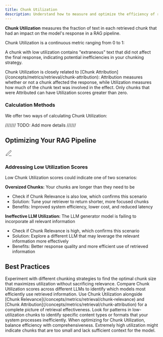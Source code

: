 ```yaml
---
title: Chunk Utilization
description: Understand how to measure and optimize the efficiency of retrieved chunks in your RAG pipeline
---
```


<DefinitionCard>
  <strong>Chunk Utilization</strong> measures the fraction of text in each retrieved chunk that had an impact on the model's response in a RAG pipeline.
</DefinitionCard>

Chunk Utilization is a continuous metric ranging from 0 to 1:

<Scale 
  low="0" lowLabel="Low Utilization" 
  mid="0.5" midLabel="Mid Utilization"
  high="1" highLabel="High Utilization" 
  lowDescription="None of the chunk's content was utilized" 
  midDescription="Only half of the chunk's content influenced the response" 
  highDescription="The entire chunk's content influenced the response"
/>

A chunk with low utilization contains "extraneous" text that did not affect the final response, indicating potential inefficiencies in your chunking strategy.

<Callout type="info">
  Chunk Utilization is closely related to [Chunk Attribution](/concepts/metrics/retrieval/chunk-attribution): Attribution measures whether or not a chunk affected the response, while Utilization measures how much of the chunk text was involved in the effect. Only chunks that were Attributed can have Utilization scores greater than zero.
</Callout>

### Calculation Methods

We offer two ways of calculating Chunk Utilization:

/////// TODO: Add more details //////

## Optimizing Your RAG Pipeline

<Card>
  <div style={{display: 'flex', alignItems: 'center', gap: '0.5rem', marginBottom: '0.75rem'}}>
    <div style={{fontSize: '1.25rem', color: 'var(--primary-color)'}}>
      <svg xmlns="http://www.w3.org/2000/svg" width="24" height="24" viewBox="0 0 24 24" fill="none" stroke="currentColor" strokeWidth="2" strokeLinecap="round" strokeLinejoin="round">
        <path d="M12 20h9"></path><path d="M16.5 3.5a2.121 2.121 0 0 1 3 3L7 19l-4 1 1-4L16.5 3.5z"></path>
      </svg>
    </div>
    <h3 style={{margin: 0, fontSize: '1.25rem', fontWeight: '600'}}>Addressing Low Utilization Scores</h3>
  </div>
  
  Low Chunk Utilization scores could indicate one of two scenarios:
      
  <div style={{marginTop: '1rem', paddingTop: '0.75rem', borderTop: '1px solid rgba(209, 213, 219, 0.33)'}}>
    <strong>Oversized Chunks:</strong> Your chunks are longer than they need to be
    <ul style={{marginTop: '0.5rem'}}>
      <li>Check if Chunk Relevance is also low, which confirms this scenario</li>
      <li>Solution: Tune your retriever to return shorter, more focused chunks</li>
      <li>Benefits: Improved system efficiency, lower cost, and reduced latency</li>
    </ul>
  </div>
  
  <div style={{marginTop: '0.75rem', paddingTop: '0.75rem', borderTop: '1px solid rgba(209, 213, 219, 0.33)'}}>
    <strong>Ineffective LLM Utilization:</strong> The LLM generator model is failing to incorporate all relevant information
    <ul style={{marginTop: '0.5rem'}}>
      <li>Check if Chunk Relevance is high, which confirms this scenario</li>
      <li>Solution: Explore a different LLM that may leverage the relevant information more effectively</li>
      <li>Benefits: Better response quality and more efficient use of retrieved information</li>
    </ul>
  </div>
</Card>

## Best Practices

<CardGroup cols={2}>
  <Card title="Optimize Chunk Size" icon="text-size">
    Experiment with different chunking strategies to find the optimal chunk size that maximizes utilization without sacrificing relevance.
  </Card>
  <Card title="Monitor Across Models" icon="chart-mixed">
    Compare Chunk Utilization scores across different LLMs to identify which models most efficiently use retrieved information.
  </Card>
  <Card title="Combine with Other Metrics" icon="scale-balanced">
    Use Chunk Utilization alongside [Chunk Relevance](/concepts/metrics/retrieval/chunk-relevance) and [Chunk Attribution](/concepts/metrics/retrieval/chunk-attribution) for a complete picture of retrieval effectiveness.
  </Card>
  <Card title="Analyze Patterns" icon="magnifying-glass-chart">
    Look for patterns in low-utilization chunks to identify specific content types or formats that your system processes inefficiently.
  </Card>
</CardGroup>

<Note>
When optimizing for Chunk Utilization, balance efficiency with comprehensiveness. Extremely high utilization might indicate chunks that are too small and lack sufficient context for the model.
</Note>

